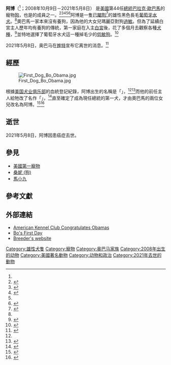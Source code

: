 {{Infobox Animal
| name                    = 阿博<br />Bo
| image                   = Bo official portrait.jpg
| imagesize               = 250px
| caption                 = 阿博的官方肖像，攝於2009年5月。
| birthname               = Amigo's New Hope<ref name="amigo">{{Cite news|last=Silva|first=Mark|url=http://www.swamppolitics.com/news/politics/blog/2009/04/obamas_dog_bo_amigos_new_hope.html|title=Obamas' dog Bo:'Amigo's New Hope'|date=2009-04-12|work=Swamppolitics.com|accessdate=2009-10-19|archive-url=https://web.archive.org/web/20090416121137/http://www.swamppolitics.com/news/politics/blog/2009/04/obamas_dog_bo_amigos_new_hope.html|archive-date=2009-04-16|dead-url=yes}}</ref>
| othername               =  [[First_Dog|First Dog]]<ref name="fd-two"/><ref name="fd-three"/><ref name="fd-four"/><br />Charlie (前任主人的命名)<br />阿博·奧巴馬<ref name="baseball"/>
| species                 = [[水犬|水犬]] (''Canis familiaris''<br />subsp. ''aquaticus'')
| breed                   = [[葡萄牙水犬|葡萄牙水犬]]
| gender                  = [[雄性|雄性]]
| birthdate               = {{Birth date|2008|10|9}}
| deathdate               = {{Death date and age|2021|5|8|2008|10|9}}
| relativeage             =
| birthplace              =
| nationality             = {{USA}}
| known                   = [[美國第一家庭|美國第一家庭]]寵物
| employer                =
| yearsactive             =
| awards                  =
| tricks                  = Dawn Sylvia ([[Hume,_Virginia|Hume, Virginia]])<br />Can sit, present paw/shake, lie down, roll over, get off, wait<ref>{{Cite web |url=http://www.usmagazine.com/news/obama-trainer-bo-already-sits-shakes-rolls-over-2009144 |title=Obama Dog Trainer: Bo Already "Sits, Shakes, Rolls Over" |publisher=Usmagazine.com |date=2009-04-15 |accessdate=2009-04-26 |archive-date=2009-04-17 |archive-url=https://web.archive.org/web/20090417120040/http://www.usmagazine.com/news/obama-trainer-bo-already-sits-shakes-rolls-over-2009144 |dead-url=no }}</ref>
| title                   =
| term                    =
| predecessor             = [[Barney_(dog)|Barney Bush]]
| owner                   = [[Obama_family|Obama family]]
| parents                 = [[wikt:dam|Dam]]: Penny<br />{{nobr|(Amigo's Phor What Its Worth)}}<br/>([[Boyd,_Texas|Boyd, Texas]])<br />[[wikt:Sire|Sire]]: Watson<br />{{nobr|(Valkyrie's Dr. Watson Is Here)}}<br />([[Ambridge,_Pennsylvania|Ambridge, Pennsylvania]])<ref>{{Cite web |url=http://dreamdogsart.typepad.com/the_obamas_dog/2009/04/cappys-breeder-rejects-obama-dog-connection.html |title=The Obama Dog Blog: Cappy's Breeder Rejects Obama Dog Connection |publisher=Dreamdogsart.typepad.com |date=2009-04-15 |accessdate=2009-04-26 |archive-date=2020-09-02 |archive-url=https://web.archive.org/web/20200902051204/https://dreamdogsart.typepad.com/the_obamas_dog/2009/04/cappys-breeder-rejects-obama-dog-connection.html |dead-url=no }}</ref><br />Breeders: Art and Martha Stern
| weight                  =
| height                  =
| appearance              = [[Coat_(dog)#Patterns|tuxedo/black and white]]
| namedafter              = {{nobr|[[Malia_and_Sasha_Obama|Obama girls]]' cousins' [[pet|pet]] cat}}<br />and also [[Bo_Diddley|Bo Diddley]]
| website                 =
}}

'''阿博'''（{{lang-en|Bo}}<ref name="baseball" />；2008年10月9日－2021年5月8日） 是[[美國|美國]]第44任[[美國總統|總統]][[巴拉克·歐巴馬|巴拉克·歐巴馬]]的寵物[[狗|狗]]，也是{{Le|歐巴馬家庭|Family of Barack Obama}}的成員之一。<ref name="fd-two">{{Cite web |last=Dave |first=By |url=http://features.csmonitor.com/politics/2009/04/20/vigilant-press-spots-bo-the-first-dog-out-for-a-walk/ |title=Vigilant press spots Bo, the first dog, out for a walk | csmonitor.com |publisher=Features.csmonitor.com |date=2009-04-20 |accessdate=2009-04-26 |language=en |archive-date=2009-04-23 |archive-url=https://web.archive.org/web/20090423055836/http://features.csmonitor.com/politics/2009/04/20/vigilant-press-spots-bo-the-first-dog-out-for-a-walk/ |dead-url=no }}</ref><ref name="fd-three">{{Cite web |url=http://www.whitehouse.gov/blog/09/04/12/Meet-Bo-the-First-Dog/ |title=The White House - Blog Post - Meet Bo, the First Dog |publisher=Whitehouse.gov |date= |accessdate=2009-08-10 |archive-date=2012-04-24 |archive-url=https://www.webcitation.org/67A3twuDp?url=http://www.whitehouse.gov/blog/09/04/12/Meet-Bo-the-First-Dog/ |dead-url=no }}</ref><ref name="fd-four">{{Cite news | first = Helen | last = Cooper | title = One Obama Search Ends With a Puppy Named Bo | url = http://www.nytimes.com/2009/04/13/us/politics/13obama.html | publisher = The New York Times | date = April 12, 2009 | language = en | accessdate = April 18, 2009 | quote = Other Web sites, which have been tracking the saga of the selection of the first dog, were in a frenzy over the weekend. | archive-date = 2021-05-13 | archive-url = https://web.archive.org/web/20210513135232/https://www.nytimes.com/2009/04/13/us/politics/13obama.html | dead-url = no }}</ref><ref name="fd-three" /><ref>{{Cite web|url=https://news.tvbs.com.tw/world/127175|title=「阿波」葡萄牙水犬　白宮新成員|accessdate=2018-05-13|date=2009-04-13|publisher=TVBS新聞網|archive-date=2019-07-13|archive-url=https://web.archive.org/web/20190713073829/https://news.tvbs.com.tw/world/127175|dead-url=no}}</ref>阿博是一隻[[閹割|已閹割]]<ref name="NBC">{{Cite news|url=http://www.nbcwashington.com/news/local/PETA_Encourages_Obamas_to_Neuter_Neutered_Dog.html|title=PETA Encourages Obamas to Neuter Neutered Dog|last=Hess|first=Amanda|date=2009-04-13|publisher=nbcwashington.com|accessdate=2009-04-15|language=en|archive-date=2019-12-05|archive-url=https://web.archive.org/web/20191205144835/https://www.nbcwashington.com/news/local/PETA_Encourages_Obamas_to_Neuter_Neutered_Dog.html|dead-url=no}}</ref>的雄性黑色長毛[[葡萄牙水犬|葡萄牙水犬]]。<ref name="fd-three" />奧巴馬一家本來沒有養狗，因為他的大女兒瑪麗亞對狗[[過敏|過敏]]。但為了延續白宮主人歷年均有養狗的傳統，第一家庭在入主[[白宮|白宮]]後，花了多個月去觀察各種[[犬種|犬種]]，<ref>{{Cite news |url=http://news.bbc.co.uk/1/hi/world/americas/7995570.stm |title=World | Americas | Obama family 'picks first puppy' |publisher=BBC News |date=2009-04-12 |accessdate=2009-04-26 |language=en |archive-date=2017-08-18 |archive-url=https://web.archive.org/web/20170818094552/http://news.bbc.co.uk/1/hi/world/americas/7995570.stm |dead-url=no }}</ref>並特地選擇了葡萄牙水犬這一種掉毛少的[[低敏狗|低敏狗]]。<ref>{{Cite news|url=http://www.tanews.org.tw/info/3333|title=好命第一狗  歐巴馬親手清狗糞|author=章永安|date=2014-03-25|newspaper=台灣動物新聞網|accessdate=2018-05-13|language=zh-hant|archive-date=2019-10-12|archive-url=https://web.archive.org/web/20191012171546/http://www.tanews.org.tw/info/3333|dead-url=no}}</ref>

2021年5月8日，奥巴马在[[推特|推特]]宣布它离世的消息。<ref>{{Cite web |url=https://www.theguardian.com/us-news/2021/may/09/big-bark-but-no-bite-obamas-mourn-former-first-dog-bo |title=‘Big bark but no bite’: Obamas mourn former first dog Bo |publisher=卫报网站 |date=2021-05-09 |accessdate=2021-05-09 |language=en |archive-date=2021-05-22 |archive-url=https://web.archive.org/web/20210522000950/https://www.theguardian.com/us-news/2021/may/09/big-bark-but-no-bite-obamas-mourn-former-first-dog-bo |dead-url=no }}</ref>

== 經歷 ==
[[File:First_Dog_Bo_Obama.jpg|thumb]]

根據[[美国犬业俱乐部|美国犬业俱乐部]]的血統登記紀錄，阿博出生的名稱是「{{lang|en|Amigo's New Hope}}」，<ref name="amigo" /><ref name=nydailynews_20090411>{{Cite news|url=http://www.nydailynews.com/news/politics/2009/04/11/2009-04-11_its_easter_puppy_for_obamas_first_family_getting_portuguese_water_dog_puppy__rep.html|title=First photos of First Dog: Obamas meet Bo, their new Portuguese Water Dog|last=Saul|first=Michael|date=2009-04-12|work=[[New_York_Daily_News|New York Daily News]]|accessdate=2009-04-13|language=en|archive-date=2009-04-14|archive-url=https://web.archive.org/web/20090414094350/http://www.nydailynews.com/news/politics/2009/04/11/2009-04-11_its_easter_puppy_for_obamas_first_family_getting_portuguese_water_dog_puppy__rep.html|dead-url=yes}}</ref>而他的前任主人給牠改了名作「{{lang|en|Charlie}}」，<ref>{{Cite news|url=http://www.chicagotribune.com/news/chi-talk-obama-puppy-13-apr13,0,2536424.story|title=Obamas' dog: Meet Bo, the Portuguese water dog|last=St. Clair|first=Stacy|date=2009-04-13|work=[[Chicago_Tribune|Chicago Tribune]]|accessdate=2009-04-13|language=en|deadurl=yes|archiveurl=https://web.archive.org/web/20090415052739/http://www.chicagotribune.com/news/chi-talk-obama-puppy-13-apr13,0,2536424.story|archivedate=2009-04-15}}</ref>直至確定了成為現任總統的第一犬，才由奧巴馬的兩位女兒{{link-en|瑪麗亞·安·奧巴馬與娜塔莎·奧巴馬|Malia and Sasha Obama}}改名為阿博。<ref name="popwatch">{{Cite news|url=http://popwatch.ew.com/popwatch/2009/04/barack-obama-do.html|title=The First Puppy Makes a Big Splash|last=|first=|date=2009-04-12|work=PopWatch Blog|accessdate=2009-10-19|language=en|archive-date=2009-04-15|archive-url=https://web.archive.org/web/20090415031629/http://popwatch.ew.com/popwatch/2009/04/barack-obama-do.html|dead-url=yes}}</ref><ref>{{cite news|url=http://www.people.com/people/article/0,,20271921,00.html|title=The Obamas' Dog Has Arrived – at Last!|first=Sandra|last=Sobieraj-Westfall|work=People|date=2009-04-12|accessdate=2010-10-02|language=en|archive-date=2016-07-31|archive-url=https://web.archive.org/web/20160731132203/http://www.people.com/people/article/0,,20271921,00.html|dead-url=no}}</ref>

== 逝世 ==
{{Tweet |ID=1391106025269440516 |image=President Barack Obama.jpg|text=Today our family lost a true friend and loyal companion. For more than a decade, Bo was a constant, gentle presence in our lives—happy to see us on our good days, our bad days, and everyday in between.|translation =今天，我们的家人失去了一个真正的朋友和忠实的同伴。十多年来，阿博在我们的生活中始终如一地，温柔地存在-很高兴见到我们在好日子，坏日子以及这两者之间的每一天。| name = Barack Obama |verified = yes | username = Barack Obama | reference = <ref name="Obama tweet 1:00 am">{{Cite tweet |number=1391106025269440516 |user=Barack Obama |title=Today our family lost a true friend and loyal companion. For more than a decade, Bo was a constant, gentle presence in our lives—happy to see us on our good days, our bad days, and everyday in between. |author=Barack Obama |author-link=Barack Obama |date=2021-05-08}}</ref>  | date = 2021年5月8日20:14}}

2021年5月8日，阿博因患癌症去世。
== 參見 ==
* [[美國第一寵物|美國第一寵物]]
* [[桑妮_(狗)|桑妮 (狗)]]
* [[馬小九|馬小九]]

== 參考文獻 ==
{{Reflist|2}}

== 外部連結 ==
{{commonscat|Bo (dog)}}
* [https://web.archive.org/web/20090410040943/http://www.akc.org/poll/special/presidential.cfm American Kennel Club Congratulates Obamas]
* [http://www.vimeo.com/4155750 Bo's First Day] {{Wayback|url=http://www.vimeo.com/4155750 |date=20210211234515 }}
* [http://amigopwd.com/ Breeder's website] {{Wayback|url=http://amigopwd.com/ |date=20210309154157 }}

{{S-start}}
{{S-hon}}
{{Succession box
| title=[[美國第一寵物|白宮的寵物狗]]
| before=[[Barney_(dog)|Barney]]<br /><small>([[喬治·布希|喬治·布希]]'s [[Scottish_Terrier|Scottish Terrier]])</small>
| after= 空缺
| years=2009年4月14日至2017年1月20日
}}
{{S-end}}

[[Category:雄性犬隻|Category:雄性犬隻]]
[[Category:寵物|Category:寵物]]
[[Category:奥巴马家族|Category:奥巴马家族]]
[[Category:2008年出生的动物|Category:2008年出生的动物]]
[[Category:美國著名動物|Category:美國著名動物]]
[[Category:动物和政治|Category:动物和政治]]
[[Category:2021年去世的動物|Category:2021年去世的動物]]